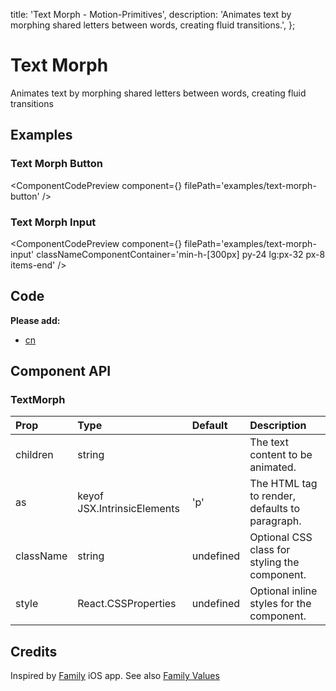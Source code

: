   title: 'Text Morph - Motion-Primitives',
  description:
    'Animates text by morphing shared letters between words, creating fluid transitions.',
};


# Text Morph

Animates text by morphing shared letters between words, creating fluid transitions

## Examples

### Text Morph Button

<ComponentCodePreview
  component={<TextMorphButton />}
  filePath='examples/text-morph-button'
/>

### Text Morph Input

<ComponentCodePreview
  component={<TextMorphInput />}
  filePath='examples/text-morph-input'
  classNameComponentContainer='min-h-[300px] py-24 lg:px-32 px-8 items-end'
/>

## Code

<CodeBlock filePath='components/core/text-morph.tsx' />

**Please add:**

- [cn](https://github.com/ibelick/motion-primitives/blob/main/lib/utils.ts)

## Component API

### TextMorph

| Prop      | Type                        | Default   | Description                                    |
| :-------- | :-------------------------- | :-------- | :--------------------------------------------- |
| children  | string                      |           | The text content to be animated.               |
| as        | keyof JSX.IntrinsicElements | 'p'       | The HTML tag to render, defaults to paragraph. |
| className | string                      | undefined | Optional CSS class for styling the component.  |
| style     | React.CSSProperties         | undefined | Optional inline styles for the component.      |

## Credits

Inspired by [Family](https://family.co/) iOS app. See also [Family Values](https://benji.org/family-values#fluidity-through-seamless-transitions)
